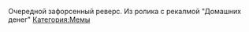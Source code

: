 {{Мемы
|title1=Гдездь
|image1=[[Файл:2017-12-05_14-34-40.png|left]]
|год=2013
|ссылка=
[https://www.youtube.com/watch?v=cuR1xGt-Jvg Видео]
}}

Очередной зафорсенный реверс. Из ролика с рекалмой "Домашних денег"
[[Категория:Мемы]]